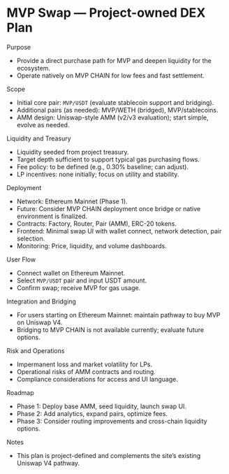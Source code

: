 # MVP Swap — Project-owned DEX Plan

Purpose
- Provide a direct purchase path for MVP and deepen liquidity for the ecosystem.
- Operate natively on MVP CHAIN for low fees and fast settlement.

Scope
- Initial core pair: `MVP/USDT` (evaluate stablecoin support and bridging).
- Additional pairs (as needed): MVP/WETH (bridged), MVP/stablecoins.
- AMM design: Uniswap-style AMM (v2/v3 evaluation); start simple, evolve as needed.

Liquidity and Treasury
- Liquidity seeded from project treasury.
- Target depth sufficient to support typical gas purchasing flows.
- Fee policy: to be defined (e.g., 0.30% baseline; can adjust).
- LP incentives: none initially; focus on utility and stability.

Deployment
- Network: Ethereum Mainnet (Phase 1).
- Future: Consider MVP CHAIN deployment once bridge or native environment is finalized.
- Contracts: Factory, Router, Pair (AMM), ERC-20 tokens.
- Frontend: Minimal swap UI with wallet connect, network detection, pair selection.
- Monitoring: Price, liquidity, and volume dashboards.

User Flow
- Connect wallet on Ethereum Mainnet.
- Select `MVP/USDT` pair and input USDT amount.
- Confirm swap; receive MVP for gas usage.

Integration and Bridging
- For users starting on Ethereum Mainnet: maintain pathway to buy MVP on Uniswap V4.
- Bridging to MVP CHAIN is not available currently; evaluate future options.

Risk and Operations
- Impermanent loss and market volatility for LPs.
- Operational risks of AMM contracts and routing.
- Compliance considerations for access and UI language.

Roadmap
- Phase 1: Deploy base AMM, seed liquidity, launch swap UI.
- Phase 2: Add analytics, expand pairs, optimize fees.
- Phase 3: Consider routing improvements and cross-chain liquidity options.

Notes
- This plan is project-defined and complements the site’s existing Uniswap V4 pathway.

<!-- anchors: autogenerated -->
